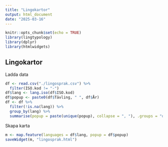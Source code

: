 ```yaml
---
title: "Lingokartor"
output: html_document
date: "2025-03-16"
---
```


```r
knitr::opts_chunk$set(echo = TRUE)
library(lingtypology)
library(dplyr)
library(htmlwidgets)
```

## Lingokartor

Ladda data
```r
df <- read.csv("./lingosprak.csv") %>%
  filter(ISO.kod != "-")
df$lang <- lang.iso(df$ISO.kod)
df$popup <- paste0(df$Tävling, " ", df$År)
df <- df %>% 
  filter(!is.na(lang)) %>% 
  group_by(lang) %>%
  summarise(popup = paste(unique(popup), collapse = ", "), .groups = "drop")
```

Skapa karta
```r
m <- map.feature(languages = df$lang, popup = df$popup)
saveWidget(m, "lingosprak.html")
```
